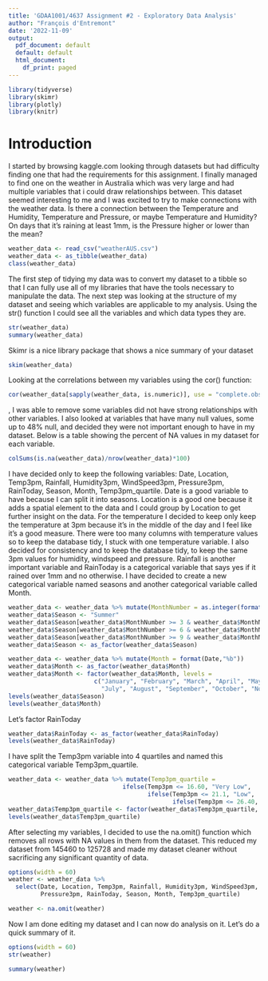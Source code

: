 ---
title: 'GDAA1001/4637 Assignment #2 - Exploratory Data Analysis'
author: "François d'Entremont"
date: '2022-11-09'
output:
  pdf_document: default
  default: default
  html_document:
    df_print: paged
---


```{r}
library(tidyverse)
library(skimr)
library(plotly)
library(knitr)
```

# Introduction
I started by browsing kaggle.com looking through datasets but had difficulty
finding one
that had the requirements for this assignment. I finally managed to find one 
on the weather in Australia which was very large and had multiple
variables that i could draw relationships between. This dataset seemed interesting to me
and I was excited to try to make connections with the weather data. Is there a 
connection between the Temperature and Humidity,
Temperature and Pressure, or maybe Temperature and Humidity? On days that it's raining
at least 1mm, is the Pressure higher or lower than the mean?
```{r fig.width=26}
weather_data <- read_csv("weatherAUS.csv")
weather_data <- as_tibble(weather_data)
class(weather_data)
```

The first step of tidying my data was
to convert my dataset to a tibble so that I can fully use all of my libraries
that have the tools necessary to manipulate the data. The next step was looking
at the structure of my dataset and seeing which variables are applicable to my
analysis. Using the str() function I could see all the variables and which data
types they are. 
```{r fig.width=26}
str(weather_data)
summary(weather_data)
```

Skimr is a nice library package that shows a nice summary of your dataset
```{r fig.width=26}
skim(weather_data)
```

Looking at the correlations between my variables using the cor()
function:
```{r fig.width=26}
cor(weather_data[sapply(weather_data, is.numeric)], use = "complete.obs")
```

, I was able to remove some variables did not have strong relationships with
other variables. I also looked at variables that have many null values, some up
to 48% null, and decided they were not important enough to have in my dataset.
Below is a table showing the percent of NA values in my dataset for each variable.
```{r}
colSums(is.na(weather_data)/nrow(weather_data)*100)
```

I have
decided only to keep the following variables: Date, Location, Temp3pm, Rainfall,
Humidity3pm, WindSpeed3pm, Pressure3pm, RainToday, Season, Month, Temp3pm_quartile.
Date is a good variable to have
because I can split it into seasons. Location is a good one because it adds a 
spatial element to the data and I could group by Location to get further insight
on the data. For the temperature I decided to keep only
keep the temperature at 3pm because it's in the middle of the day and I feel
like it's a good measure. There were too many columns with temperature
values so to keep the database tidy, I stuck with one temperature variable. I
also decided for consistency and to keep the database tidy, to keep the same 3pm
values for humidity, windspeed and pressure. Rainfall is another important
variable and RainToday is a categorical variable that says yes if it rained over
1mm and no otherwise. I have decided to create a new categorical variable named
seasons and another categorical variable called Month.
```{r fig.width=26}
weather_data <- weather_data %>% mutate(MonthNumber = as.integer(format(Date,"%m"))) 
weather_data$Season <- "Summer"
weather_data$Season[weather_data$MonthNumber >= 3 & weather_data$MonthNumber <= 5] <- "Autumn"
weather_data$Season[weather_data$MonthNumber >= 6 & weather_data$MonthNumber <= 8] <- "Winter"
weather_data$Season[weather_data$MonthNumber >= 9 & weather_data$MonthNumber <= 11] <- "Spring"
weather_data$Season <- as_factor(weather_data$Season)

weather_data <- weather_data %>% mutate(Month = format(Date,"%b"))
weather_data$Month <- as_factor(weather_data$Month)
weather_data$Month <- factor(weather_data$Month, levels =
                        c("January", "February", "March", "April", "May", "June",
                          "July", "August", "September", "October", "November", "December"))
levels(weather_data$Season)
levels(weather_data$Month)
```
Let's factor RainToday
```{r fig.width=16, fig.height=6}
weather_data$RainToday <- as_factor(weather_data$RainToday)
levels(weather_data$RainToday)
```

I have split the Temp3pm
variable into 4 quartiles and named this categorical variable Temp3pm_quartile.
```{r fig.width=16, fig.height=6}
weather_data <- weather_data %>% mutate(Temp3pm_quartile = 
                                ifelse(Temp3pm <= 16.60, "Very Low",
                                       ifelse(Temp3pm <= 21.1, "Low",
                                              ifelse(Temp3pm <= 26.40, "High", "Very High"))))
weather_data$Temp3pm_quartile <- factor(weather_data$Temp3pm_quartile, levels = c("Very Low", "Low", "High", "Very High"))
levels(weather_data$Temp3pm_quartile)
```

After selecting my variables, I decided to use the na.omit() function which removes all rows
with NA values in them from the dataset. This reduced my dataset from 145460 to
125728 and made my dataset cleaner without sacrificing any significant quantity
of data.
```{r fig.width=16, fig.height=6} 
options(width = 60)
weather <- weather_data %>% 
  select(Date, Location, Temp3pm, Rainfall, Humidity3pm, WindSpeed3pm,
         Pressure3pm, RainToday, Season, Month, Temp3pm_quartile)

weather <- na.omit(weather)
```

Now I am done editing my dataset and I can now do analysis on it. Let's do a quick
summary of it.
```{r fig.width=16, fig.height=6}
options(width = 60)
str(weather)
```
```{r fig.width = 60}
summary(weather)
```


